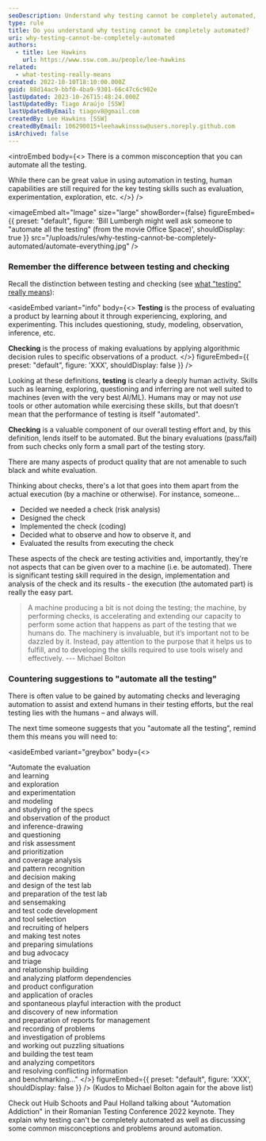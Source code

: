 ```yaml
---
seoDescription: Understand why testing cannot be completely automated, despite its potential value in using automation, human capabilities are still required for key testing skills.
type: rule
title: Do you understand why testing cannot be completely automated?
uri: why-testing-cannot-be-completely-automated
authors:
  - title: Lee Hawkins
    url: https://www.ssw.com.au/people/lee-hawkins
related:
  - what-testing-really-means
created: 2022-10-10T18:10:00.000Z
guid: 88d14ac9-bbf0-4ba9-9301-66c47c6c902e
lastUpdated: 2023-10-26T15:48:24.000Z
lastUpdatedBy: Tiago Araújo [SSW]
lastUpdatedByEmail: tiagov8@gmail.com
createdBy: Lee Hawkins [SSW]
createdByEmail: 106290015+leehawkinsssw@users.noreply.github.com
isArchived: false
---
```


<introEmbed
  body={<>
There is a common misconception that you can automate all the testing.

While there can be great value in using automation in testing, human capabilities are still required for the key testing skills such as evaluation, experimentation, exploration, etc.
  </>}
/>

<imageEmbed
  alt="Image"
  size="large"
  showBorder={false}
  figureEmbed={{
    preset: "default",
    figure: 'Bill Lumbergh might well ask someone to "automate all the testing" (from the movie Office Space)',
    shouldDisplay: true
  }}
  src="/uploads/rules/why-testing-cannot-be-completely-automated/automate-everything.jpg"
/>

### Remember the difference between testing and checking

Recall the distinction between testing and checking (see [what "testing" really means](/what-testing-really-means)):

<asideEmbed
  variant="info"
  body={<>
    **Testing** is the process of evaluating a product by learning about it through experiencing, exploring, and experimenting. This includes questioning, study, modeling, observation, inference, etc.

**Checking** is the process of making evaluations by applying algorithmic decision rules to specific observations of a product.
  </>}
  figureEmbed={{
    preset: "default",
    figure: 'XXX',
    shouldDisplay: false
  }}
/>

Looking at these definitions, **testing** is clearly a deeply human activity. Skills such as learning, exploring, questioning and inferring are not well suited to machines (even with the very best AI/ML). Humans may or may not _use_ tools or other automation while exercising these skills, but that doesn’t mean that the performance of testing is itself "automated".

**Checking** is a valuable component of our overall testing effort and, by this definition, lends itself to be automated. But the binary evaluations (pass/fail) from such checks only form a small part of the testing story.

There are many aspects of product quality that are not amenable to such black and white evaluation.

Thinking about checks, there's a lot that goes into them apart from the actual execution (by a machine or otherwise). For instance, someone...

- Decided we needed a check (risk analysis)
- Designed the check
- Implemented the check (coding)
- Decided what to observe and how to observe it, and
- Evaluated the results from executing the check

These aspects of the check are testing activities and, importantly, they're not aspects that can be given over to a machine (i.e. be automated). There is significant testing skill required in the design, implementation and analysis of the check and its results - the execution (the automated part) is really the easy part.

> A machine producing a bit is not doing the testing; the machine, by performing checks, is accelerating and extending our capacity to perform some action that happens as part of the testing that we humans do. The machinery is invaluable, but it’s important not to be dazzled by it. Instead, pay attention to the purpose that it helps us to fulfill, and to developing the skills required to use tools wisely and effectively.
> --- Michael Bolton

### Countering suggestions to "automate all the testing"

There is often value to be gained by automating checks and leveraging automation to assist and extend humans in their testing efforts, but the real testing lies with the humans – and always will.

The next time someone suggests that you "automate all the testing", remind them this means you will need to:

<asideEmbed
  variant="greybox"
  body={<>
    
"Automate the evaluation\
and learning\
and exploration\
and experimentation\
and modeling\
and studying of the specs\
and observation of the product\
and inference-drawing\
and questioning\
and risk assessment\
and prioritization\
and coverage analysis\
and pattern recognition\
and decision making\
and design of the test lab\
and preparation of the test lab\
and sensemaking\
and test code development\
and tool selection\
and recruiting of helpers\
and making test notes\
and preparing simulations\
and bug advocacy\
and triage\
and relationship building\
and analyzing platform dependencies\
and product configuration\
and application of oracles\
and spontaneous playful interaction with the product\
and discovery of new information\
and preparation of reports for management\
and recording of problems\
and investigation of problems\
and working out puzzling situations\
and building the test team\
and analyzing competitors\
and resolving conflicting information\
and benchmarking..."
  </>}
  figureEmbed={{
    preset: "default",
    figure: 'XXX',
    shouldDisplay: false
  }}
/>
(Kudos to Michael Bolton again for the above list)

Check out Huib Schoots and Paul Holland talking about "Automation Addiction" in their Romanian Testing Conference 2022 keynote. They explain why testing can't be completely automated as well as discussing some common misconceptions and problems around automation.

<youtubeEmbed url="https://www.youtube.com/watch?v=c1KKOyQUSWI&t=17s" description="Video: Huib Schoots & Paul Holland - Automation Addiction (52 min)" />
